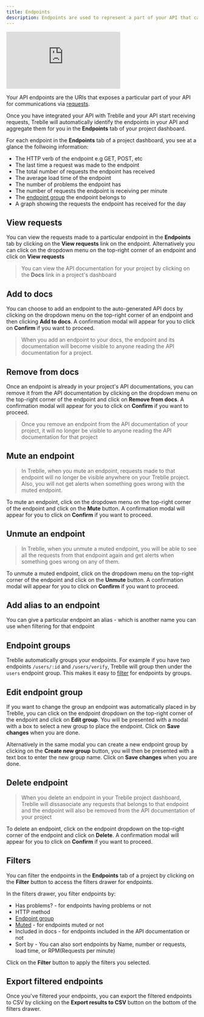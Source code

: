 ```yaml
---
title: Endpoints
description: Endpoints are used to represent a part of your API that can be accessed
---
```


<iframe class="w-full aspect-[16/9]" src="https://www.youtube.com/embed/4SdepMNHOl8?si=oKsK-IgjZdtQx-FL" aria-label="YouTube video player" frameborder="0" allow="accelerometer; autoplay; clipboard-write; encrypted-media; gyroscope; picture-in-picture; web-share" allowfullscreen></iframe>

Your API endpoints are the URIs that exposes a particular part of your API for communications via [requests](/treblle/requests).

Once you have integrated your API with Treblle and your API start receiving requests, Treblle will automatically identify the endpoints in your API and aggregate them for you in the **Endpoints** tab of your project dashboard.

For each endpoint in the **Endpoints** tab of a project dashboard, you see at a glance the follwoing information:

- The HTTP verb of the endpoint e.g GET, POST, etc
- The last time a request was made to the endpoint
- The total number of requests the endpoint has received
- The average load time of the endpoint
- The number of problems the endpoint has
- The number of requests the endpoint is receiving per minute
- The [endpoint group](/treblle/endpoints#endpoint-groups) the endpoint belongs to
- A graph showing the requests the endpoint has received for the day

## View requests

You can view the requests made to a particular endpoint in the **Endpoints** tab by clicking on the **View requests** link on the endpoint. Alternatively you can click on the dropdown menu on the top-right corner of an endpoint and click on **View requests**

> You can view the API documentation for your project by clicking on the **Docs** link in a project's dashboard

## Add to docs

You can choose to add an endpoint to the auto-generated API docs by clicking on the dropdown menu on the top-right corner of an endpoint and then clicking **Add to docs**. A confirmation modal will appear for you to click on **Confirm** if you want to proceed.

> When you add an endpoint to your docs, the endpoint and its documentation will become visible to anyone reading the API documentation for a project.

## Remove from docs

Once an endpoint is already in your project's API documentations, you can remove it from the API documentation by clicking on the dropdown menu on the top-right corner of the endpoint and click on **Remove from docs**. A confirmation modal will appear for you to click on **Confirm** if you want to proceed.

> Once you remove an endpoint from the API documentation of your project, it will no longer be visible to anyone reading the API documentation for that project

## Mute an endpoint

> In Treblle, when you mute an endpoint, requests made to that endpoint will no longer be visible anywhere on your Treblle project. Also, you will not get alerts when something goes wrong with the muted endpoint.

To mute an endpoint, click on the dropdown menu on the top-right corner of the endpoint and click on the **Mute** button. A confirmation modal will appear for you to click on **Confirm** if you want to proceed.

## Unmute an endpoint

> In Treblle, when you unmute a muted endpoint, you will be able to see all the requests from that endpoint again and get alerts when something goes wrong on any of them.

To unmute a muted endpoint, click on the dropdown menu on the top-right corner of the endpoint and click on the **Unmute** button. A confirmation modal will appear for you to click on **Confirm** if you want to proceed.

## Add alias to an endpoint

You can give a particular endpoint an alias - which is another name you can use when filtering for that endpoint

## Endpoint groups

Treblle automatically groups your endpoints. For example if you have two endpoints `/users/:id` and `/users/verify`, Treblle will group then under the `users` endpoint group. This makes it easy to [filter](/treblle/endpoints#filters) for endpoints by groups.

## Edit endpoint group

If you want to change the group an endpoint was automatically placed in by Treblle, you can click on the endpoint dropdown on the top-right corner of the endpoint and click on **Edit group**. You will be presented with a modal with a box to select a new group to place the endpoint. Click on **Save changes** when you are done.

Alternatively in the same modal you can create a new endpoint group by clicking on the **Create new group** button, you will then be presented with a text box to enter the new group name. Click on **Save changes** when you are done.

## Delete endpoint

> When you delete an endpoint in your Treblle project dashboard, Treblle will dissasociate any requests that belongs to that endpoint and the endpoint will also be removed from the API documentation of your project

To delete an endpoint, click on the endpoint dropdown on the top-right corner of the endpoint and click on **Delete**. A confirmation modal will appear for you to click on **Confirm** if you want to proceed.

## Filters

You can filter the endpoints in the **Endpoints** tab of a project by clicking on the **Filter** button to access the filters drawer for endpoints.

In the filters drawer, you filter endpoints by:

- Has problems? - for endpoints having problems or not
- HTTP method
- [Endpoint group](/treblle/endpoints#endpoint-groups)
- [Muted](/treblle/endpoints#mute-an-endpoint) - for endpoints muted or not
- Included in docs - for endpoints included in the API documentation or not
- Sort by - You can also sort endpoints by Name, number or requests, load time, or RPM(Requests per minute)

Click on the **Filter** button to apply the filters you selected.

## Export filtered endpoints

Once you've filtered your endpoints, you can export the filtered endpoints to CSV by clicking on the **Export results to CSV** button on the bottom of the filters drawer.